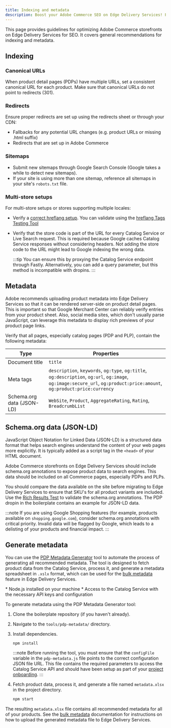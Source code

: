 ```yaml
---
title: Indexing and metadata
description: Boost your Adobe Commerce SEO on Edge Delivery Services! Follow our guidelines on data layers, canonical URLs, redirects, sitemaps, and metadata.
---
```



This page provides guidelines for optimizing Adobe Commerce storefronts on Edge Delivery Services for SEO. It covers general recommendations for indexing and metadata.

## Indexing

### Canonical URLs

When product detail pages (PDPs) have multiple URLs, set a consistent canonical URL for each product. Make sure that canonical URLs do not point to redirects (301).

### Redirects

Ensure proper redirects are set up using the redirects sheet or through your CDN:

* Fallbacks for any potential URL changes (e.g. product URLs or missing .html suffix)
* Redirects that are set up in Adobe Commerce

### Sitemaps

* Submit new sitemaps through Google Search Console (Google takes a while to detect new sitemaps).
* If your site is using more than one sitemap, reference all sitemaps in your site's `robots.txt` file.

### Multi-store setups

For multi-store setups or stores supporting multiple locales:

* Verify a [correct hreflang setup](https://www.aem.live/developer/sitemap#specifying-the-primary-language-manually). You can validate using the [hreflang Tags Testing Tool](https://technicalseo.com/tools/hreflang/)

* Verify that the store code is part of the URL for every Catalog Service or Live Search request. This is required because Google caches Catalog Service responses without considering headers. Not adding the store code to the URL might lead to Google indexing the wrong data.

  :::tip
  You can ensure this by proxying the Catalog Service endpoint through Fastly. Alternatively, you can add a query parameter, but this method is incompatible with dropins.
  :::

## Metadata

Adobe recommends uploading product metadata into Edge Delivery Services so that it can be rendered server-side on product detail pages. This is important so that Google Merchant Center can reliably verify entries from your product sheet. Also, social media sites, which don't usually parse JavaScript, can leverage this metadata to display rich previews of your product page links.

Verify that all pages, especially catalog pages (PDP and PLP), contain the following metadata:

| Type                      | Properties                                                                                                                                                              |
|---------------------------|-------------------------------------------------------------------------------------------------------------------------------------------------------------------------|
| Document title            | `title`                                                                                                                                                                 |
| Meta tags                 | `description`, `keywords`, `og:type`, `og:title`, `og:description`, `og:url`, `og:image`, `og:image:secure_url`, `og:product:price:amount`, `og:product:price:currency` |
| Schema.org data (JSON-LD) | `WebSite`, `Product`, `AggregateRating`, `Rating`, `BreadcrumbList`                                                                                                     |

## Schema.org data (JSON-LD)

JavaScript Object Notation for Linked Data (JSON-LD) is a structured data format that helps search engines understand the content of your web pages more explicitly. It is typically added as a script tag in the `<head>` of your HTML document.

Adobe Commerce storefronts on Edge Delivery Services should include schema.org annotations to expose product data to search engines. This data should be included on all Commerce pages, especially PDPs and PLPs.

You should compare the data available on the site before migrating to Edge Delivery Services to ensure that SKU's for all product variants are included. Use the [Rich Results Test](https://search.google.com/test/rich-results) to validate the schema.org annotations. The PDP dropin in the boilerplate contains an example for JSON-LD data.

:::note
If you are using Google Shopping features (for example, products available on `shopping.google.com`), consider schema.org annotations with critical priority. Invalid data will be flagged by Google, which leads to a delisting of your products and financial impact.
:::

## Generate metadata

You can use the [PDP Metadata Generator](https://github.com/hlxsites/aem-boilerplate-commerce/tree/main/tools/pdp-metadata) tool to automate the process of generating all recommended metadata. The tool is designed to fetch product data from the Catalog Service, process it, and generate a metadata spreadsheet in `.xslx` format, which can be used for the [bulk metadata](https://www.aem.live/docs/bulk-metadata) feature in Edge Delivery Services.

<Aside type="cool" title="Prerequisites">
* Node.js installed on your machine
* Access to the Catalog Service with the necessary API keys and configuration
</Aside>

To generate metadata using the PDP Metadata Generator tool:

<Steps>

1. Clone the boilerplate repository (if you haven't already).
1. Navigate to the `tools/pdp-metadata/` directory.
1. Install dependencies.
  
   ```bash
   npm install
   ```

   :::note
   Before running the tool, you must ensure that the `configFile` variable in the `pdp-metadata.js` file points to the correct configuration JSON file URL. This file contains the required parameters to access the Catalog Service API and should have been setup as part of your [project onboarding](/implementation/setup/commerce-configuration/).
   :::

1. Fetch product data, process it, and generate a file named `metadata.xlsx` in the project directory.

   ```bash
   npm start
   ```

</Steps>

The resulting `metadata.xlsx` file contains all recommended metadata for all of your products. See the [bulk metadata](https://www.aem.live/docs/bulk-metadata) documentation for instructions on how to upload the generated metadata file to Edge Delivery Services.
